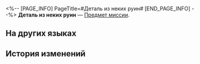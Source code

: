 <%-- [PAGE_INFO]
PageTitle=#Деталь из неких руин#
[END_PAGE_INFO] --%>
{{Предмет Инфобокс
|id          = 140436
|Изображение = Предмет Деталь из неких руин.png
|Тип         = Предмет миссии
|Инвентарь   = Миссии
|Редкость    = 3
|Эффект      = 
|Описание    = Деталь, найденная в руинах городского общественного центра Пасдрак. Её изначальное предназначение неизвестно. Сванга всегда носит деталь с собой в память о крови и слезах, пролитых революционерами.
}}
'''Деталь из неких руин''' — [[Предмет миссии]].

==На других языках==
{{На других языках
|en   = Components From a Certain Ruin
|zhs  = 某处废墟中的零件
|zht  = 某處廢墟中的零件
|ja   = ある廃墟から見つかった部品
|ko   = 어느 폐허에서 난 부품
|es   = Componente de ciertas ruinas
|fr   = Fragments de ruines
|ru   = Деталь из неких руин
|th   = ชิ้นส่วนจากซากปรักหักพังแห่งหนึ่ง
|vi   = Linh Kiện Trong Phế Tích Nào Đó
|de   = Bauteil einer gewissen Ruine
|id   = Komponen dari Suatu Reruntuhan
|pt   = Componentes de uma Certa Ruína
}}

==История изменений==
{{История изменений|3.5}}